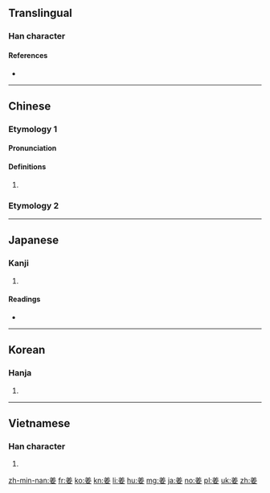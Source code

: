 {{also|薑}}
==Translingual==

===Han character===
{{Han char|rn=38|rad=女|as=06|sn=9|four=80404|canj=TGV|ids=⿱𦍌女}}

====References====
* {{Han ref|kx=0259.200|dkj=06205|dj=0525.210|hdz=21047.110|uh=59DC|ud=23004|bh=ABB8|bd=43960}}

----

==Chinese==

===Etymology 1===
{{zh-forms}}

====Pronunciation====
{{zh-pron
|m=jiāng
|c=goeng1
|h=pfs=kiông
|mn=kiuⁿ
|cat=pn
}}

====Definitions====
{{zh-hanzi}}

# {{surname|lang=zh}}

===Etymology 2===
{{zh-see|薑||ginger}}

----

==Japanese==

===Kanji===
{{ja-kanji|grade=|rs=女06}}

# {{defn|lang=ja|sort=女06}}

====Readings====
* {{ja-readings|on=[[きょう]] (kyō)|kun=[[つよい]] (tsuyoi)}}

----

==Korean==

===Hanja===
{{ko-hanja|hangeul=강|rv=gang|mr=kang}}

# {{defn|lang=ko|sort=女06}}

----

==Vietnamese==

===Han character===
{{vi-hantu|[[khương]], [[cưng]], [[gừng]]|rs=女06}}

# {{defn|lang=vi|sort=女06}}

[[zh-min-nan:姜]]
[[fr:姜]]
[[ko:姜]]
[[kn:姜]]
[[li:姜]]
[[hu:姜]]
[[mg:姜]]
[[ja:姜]]
[[no:姜]]
[[pl:姜]]
[[uk:姜]]
[[zh:姜]]